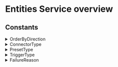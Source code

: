 # Entities Service overview







## Constants

<details>
  <summary>OrderByDirection</summary>

  | Value |
|-------|
| `ORDER_BY_DIRECTION_UNSPECIFIED` |
| `ASC` |
| `DESC` |
</details>
<details>
  <summary>ConnectorType</summary>

  | Value |
|-------|
| `CONNECTOR_TYPE_UNSPECIFIED` |
| `SLACK` |
| `GENERIC_HTTPS` |
| `PAGERDUTY` |
| `AWS` |
| `IBM_EVENT_NOTIFICATIONS` |
</details>
<details>
  <summary>PresetType</summary>

  | Value |
|-------|
| `PRESET_TYPE_UNSPECIFIED` |
| `SYSTEM` |
| `CUSTOM` |
</details>
<details>
  <summary>TriggerType</summary>

  | Value |
|-------|
| `TRIGGER_TYPE_UNSPECIFIED` |
| `MANUAL` |
| `AUTOMATIC` |
</details>
<details>
  <summary>FailureReason</summary>

  | Value |
|-------|
| `FAILURE_REASON_UNSPECIFIED` |
| `INVALID_TEMPLATE` |
| `FIELD_NOT_FOUND` |
| `TEMPLATE_EXCEEDS_MAX_LENGTH` |
| `RENDERED_VALUE_EXCEEDS_MAX_LENGTH` |
</details>
